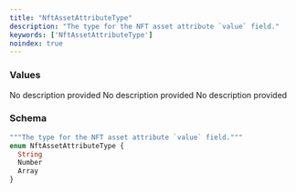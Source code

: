 ```yaml
---
title: "NftAssetAttributeType"
description: "The type for the NFT asset attribute `value` field."
keywords: ['NftAssetAttributeType']
noindex: true
---
```


### Values

<ResponseField name="String" type="enum">
  No description provided
</ResponseField>

<ResponseField name="Number" type="enum">
  No description provided
</ResponseField>

<ResponseField name="Array" type="enum">
  No description provided
</ResponseField>

### Schema


```graphql 
"""The type for the NFT asset attribute `value` field."""
enum NftAssetAttributeType {
  String
  Number
  Array
}
```
